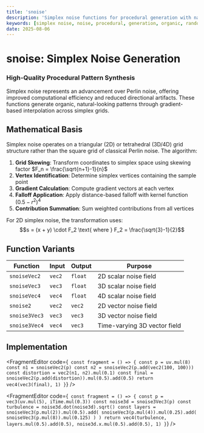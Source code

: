 ```yaml
---
title: 'snoise'
description: 'Simplex noise functions for procedural generation with natural organic patterns'
keywords: [simplex noise, noise, procedural, generation, organic, random]
date: 2025-08-06
---
```



# snoise: Simplex Noise Generation

### High-Quality Procedural Pattern Synthesis

Simplex noise represents an advancement over Perlin noise, offering improved computational efficiency and reduced directional artifacts. These functions generate organic, natural-looking patterns through gradient-based interpolation across simplex grids.

## Mathematical Basis

Simplex noise operates on a triangular (2D) or tetrahedral (3D/4D) grid structure rather than the square grid of classical Perlin noise. The algorithm:

1. **Grid Skewing**: Transform coordinates to simplex space using skewing factor $F_n = \frac{\sqrt{n+1}-1}{n}$
2. **Vertex Identification**: Determine simplex vertices containing the sample point
3. **Gradient Calculation**: Compute gradient vectors at each vertex
4. **Falloff Application**: Apply distance-based falloff with kernel function $(0.5 - r^2)^4$
5. **Contribution Summation**: Sum weighted contributions from all vertices

For 2D simplex noise, the transformation uses:
$$s = (x + y) \cdot F_2 \text{ where } F_2 = \frac{\sqrt{3}-1}{2}$$

## Function Variants

| Function      | Input  | Output  | Purpose                      |
| ------------- | ------ | ------- | ---------------------------- |
| `snoiseVec2`  | `vec2` | `float` | 2D scalar noise field        |
| `snoiseVec3`  | `vec3` | `float` | 3D scalar noise field        |
| `snoiseVec4`  | `vec4` | `float` | 4D scalar noise field        |
| `snoise2`     | `vec2` | `vec2`  | 2D vector noise field        |
| `snoise3Vec3` | `vec3` | `vec3`  | 3D vector noise field        |
| `snoise3Vec4` | `vec4` | `vec3`  | Time-varying 3D vector field |

## Implementation

<FragmentEditor
        code={`
const fragment = () => {
        const p = uv.mul(8)
        const n1 = snoiseVec2(p)
        const n2 = snoiseVec2(p.add(vec2(100, 100)))
        const distortion = vec2(n1, n2).mul(0.1)
        const final = snoiseVec2(p.add(distortion)).mul(0.5).add(0.5)
        return vec4(vec3(final), 1)
}`}
/>

<FragmentEditor
        code={`
const fragment = () => {
        const p = vec3(uv.mul(5), iTime.mul(0.3))
        const noise3d = snoise3Vec3(p)
        const turbulence = noise3d.dot(noise3d).sqrt()
        const layers = snoiseVec3(p.mul(2)).mul(0.5).add(
                snoiseVec3(p.mul(4)).mul(0.25).add(
                        snoiseVec3(p.mul(8)).mul(0.125)
                )
        )
        return vec4(turbulence, layers.mul(0.5).add(0.5), noise3d.x.mul(0.5).add(0.5), 1)
}`}
/>
